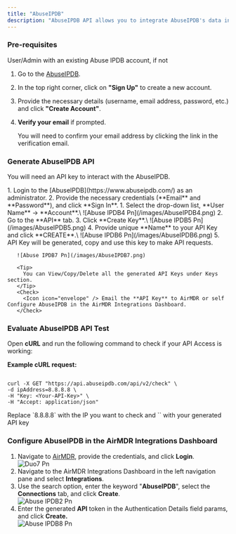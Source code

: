 ```yaml
---
title: "AbuseIPDB"
description: "AbuseIPDB API allows you to integrate AbuseIPDB's data into applications, check the reputation of IP addresses and report abusive IPs. This API is useful for applications that need to prevent malicious activities such as hacking attempts, DDoS attacks, and spam."
---
```


### Pre-requisites

<Check>
  User/Admin with an existing Abuse IPDB account, if not

  1. Go to the [AbuseIPDB](https://www.abuseipdb.com/).
  2. In the top right corner, click on **"Sign Up"** to create a new account.
  3. Provide the necessary details (username, email address, password, etc.) and click **"Create Account"**.
  4. **Verify your email** if prompted.

     <Note>
       You will need to confirm your email address by clicking the link in the verification email.
     </Note>
</Check>

### Generate AbuseIPDB API

You will need an API key to interact with the AbuseIPDB.

<Steps>
  <Step title="Access AbuseIPDB Platform">
    1. Login to the [AbuseIPDB](https://www.abuseipdb.com/) as an administrator.
    2. Provide the necessary credentials (**Email** and **Password**), and click **Sign In**.
  </Step>
  <Step title="Generate AbuseIPDB API Key" stepNumber="2">
    1. Select the drop-down list, **User Name** → **Account**.\
       ![Abuse IPDB4 Pn](/images/AbuseIPDB4.png)
    2. Go to the **API** tab.
    3. Click **Create Key**.\
       ![Abuse IPDB5 Pn](/images/AbuseIPDB5.png)
    4. Provide unique **Name** to your API Key and click **CREATE**.\
       ![Abuse IPDB6 Pn](/images/AbuseIPDB6.png)
    5. API Key will be generated, copy and use this key to make API requests.

       ![Abuse IPDB7 Pn](/images/AbuseIPDB7.png)

       <Tip>
         You can View/Copy/Delete all the generated API Keys under Keys section.
       </Tip>
       <Check>
         <Icon icon="envelope" /> Email the **API Key** to AirMDR or self Configure AbuseIPDB in the AirMDR Integrations Dashboard.
       </Check>
  </Step>
</Steps>

### Evaluate AbuseIPDB API Test

Open **cURL** and run the following command to check if your API Access is working:

**Example cURL request:**

```

curl -X GET "https://api.abuseipdb.com/api/v2/check" \
-d ipAddress=8.8.8.8 \
-H "Key: <Your-API-Key>" \
-H "Accept: application/json"
```

<Note>
  Replace `8.8.8.8` with the IP you want to check and `<Your-API-Key>` with your generated API key
</Note>

### Configure AbuseIPDB in the AirMDR Integrations Dashboard

1. Navigate to [AirMDR](https://app.airmdr.com/auth/login), provide the credentials, and click **Login**.\
   ![Duo7 Pn](/images/Duo7.png)
2. Navigate to the AirMDR Integrations Dashboard in the left navigation pane and select **Integrations**.
3. Use the search option, enter the keyword "**AbuseIPDB**", select the **Connections** tab, and click **Create**.\
   ![Abuse IPDB2 Pn](/images/AbuseIPDB2.png)
4. Enter the generated **API** token in the Authentication Details field params, and click **Create.**\
   ![Abuse IPDB8 Pn](/images/AbuseIPDB8.png)